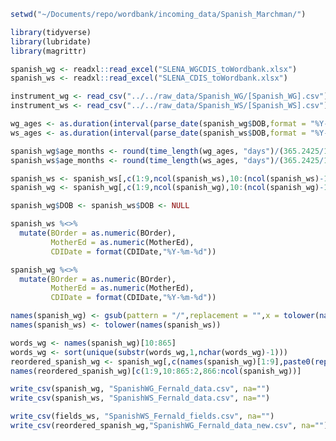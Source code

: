 
```r
setwd("~/Documents/repo/wordbank/incoming_data/Spanish_Marchman/")

library(tidyverse)
library(lubridate)
library(magrittr)
```


```r
spanish_wg <- readxl::read_excel("SLENA_WGCDIS_toWordbank.xlsx")
spanish_ws <- readxl::read_excel("SLENA_CDIS_toWordbank.xlsx")

instrument_wg <- read_csv("../../raw_data/Spanish_WG/[Spanish_WG].csv")
instrument_ws <- read_csv("../../raw_data/Spanish_WS/[Spanish_WS].csv")

```

```r

wg_ages <- as.duration(interval(parse_date(spanish_wg$DOB,format = "%Y-%m-%d"), parse_date(spanish_wg$CDIDate,format = "%Y-%m-%d")))
ws_ages <- as.duration(interval(parse_date(spanish_ws$DOB,format = "%Y-%m-%d"), parse_date(spanish_ws$CDIDate,format = "%Y-%m-%d")))

spanish_wg$age_months <- round(time_length(wg_ages, "days")/(365.2425/12.0))
spanish_ws$age_months <- round(time_length(ws_ages, "days")/(365.2425/12.0))

spanish_ws <- spanish_ws[,c(1:9,ncol(spanish_ws),10:(ncol(spanish_ws)-1))]
spanish_wg <- spanish_wg[,c(1:9,ncol(spanish_wg),10:(ncol(spanish_wg)-1))]

spanish_wg$DOB <- spanish_ws$DOB <- NULL

spanish_ws %<>%
  mutate(BOrder = as.numeric(BOrder),
         MotherEd = as.numeric(MotherEd),
         CDIDate = format(CDIDate,"%Y-%m-%d"))

spanish_wg %<>%
  mutate(BOrder = as.numeric(BOrder),
         MotherEd = as.numeric(MotherEd),
         CDIDate = format(CDIDate,"%Y-%m-%d"))


```
```r
names(spanish_wg) <- gsub(pattern = "/",replacement = "",x = tolower(names(spanish_wg)))
names(spanish_ws) <- tolower(names(spanish_ws))

words_wg <- names(spanish_wg)[10:865]
words_wg <- sort(unique(substr(words_wg,1,nchar(words_wg)-1)))
reordered_spanish_wg <- spanish_wg[,c(names(spanish_wg)[1:9],paste0(rep(words_wg[order(words_wg)], each=2),c("u","p")),names(spanish_wg)[866:ncol(spanish_wg)])]
names(reordered_spanish_wg)[c(1:9,10:865:2,866:ncol(spanish_wg))]
```

```r
write_csv(spanish_wg, "SpanishWG_Fernald_data.csv", na="")
write_csv(spanish_ws, "SpanishWS_Fernald_data.csv", na="")

write_csv(fields_ws, "SpanishWS_Fernald_fields.csv", na="")
write_csv(reordered_spanish_wg,"SpanishWG_Fernald_data_new.csv", na="")
```

